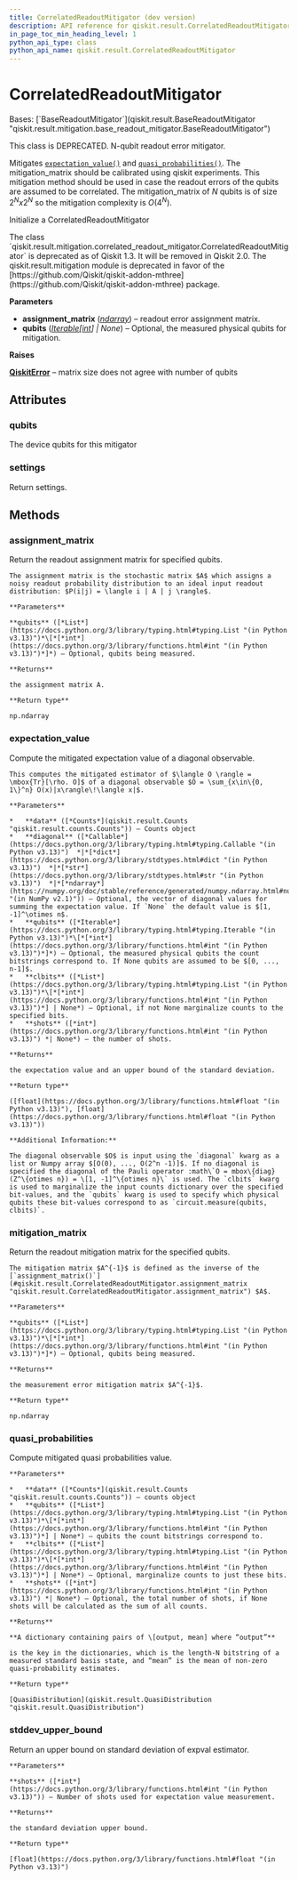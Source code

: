 ```yaml
---
title: CorrelatedReadoutMitigator (dev version)
description: API reference for qiskit.result.CorrelatedReadoutMitigator in the dev version of qiskit
in_page_toc_min_heading_level: 1
python_api_type: class
python_api_name: qiskit.result.CorrelatedReadoutMitigator
---
```


# CorrelatedReadoutMitigator

<Class id="qiskit.result.CorrelatedReadoutMitigator" isDedicatedPage={true} github="https://github.com/Qiskit/qiskit/tree/stable/1.3/qiskit/result/mitigation/correlated_readout_mitigator.py#L28-L277" signature="qiskit.result.CorrelatedReadoutMitigator(assignment_matrix, qubits=None)" modifiers="class">
  Bases: [`BaseReadoutMitigator`](qiskit.result.BaseReadoutMitigator "qiskit.result.mitigation.base_readout_mitigator.BaseReadoutMitigator")

  This class is DEPRECATED. N-qubit readout error mitigator.

  Mitigates [`expectation_value()`](#qiskit.result.CorrelatedReadoutMitigator.expectation_value "qiskit.result.CorrelatedReadoutMitigator.expectation_value") and [`quasi_probabilities()`](#qiskit.result.CorrelatedReadoutMitigator.quasi_probabilities "qiskit.result.CorrelatedReadoutMitigator.quasi_probabilities"). The mitigation\_matrix should be calibrated using qiskit experiments. This mitigation method should be used in case the readout errors of the qubits are assumed to be correlated. The mitigation\_matrix of *N* qubits is of size $2^N x 2^N$ so the mitigation complexity is $O(4^N)$.

  Initialize a CorrelatedReadoutMitigator

  <Admonition title="Deprecated since version 1.3" type="danger">
    The class `qiskit.result.mitigation.correlated_readout_mitigator.CorrelatedReadoutMitigator` is deprecated as of Qiskit 1.3. It will be removed in Qiskit 2.0. The qiskit.result.mitigation module is deprecated in favor of the [https://github.com/Qiskit/qiskit-addon-mthree](https://github.com/Qiskit/qiskit-addon-mthree) package.
  </Admonition>

  **Parameters**

  *   **assignment\_matrix** ([*ndarray*](https://numpy.org/doc/stable/reference/generated/numpy.ndarray.html#numpy.ndarray "(in NumPy v2.1)")) – readout error assignment matrix.
  *   **qubits** ([*Iterable*](https://docs.python.org/3/library/typing.html#typing.Iterable "(in Python v3.13)")*\[*[*int*](https://docs.python.org/3/library/functions.html#int "(in Python v3.13)")*] | None*) – Optional, the measured physical qubits for mitigation.

  **Raises**

  [**QiskitError**](exceptions#qiskit.exceptions.QiskitError "qiskit.exceptions.QiskitError") – matrix size does not agree with number of qubits

  ## Attributes

  ### qubits

  <Attribute id="qiskit.result.CorrelatedReadoutMitigator.qubits">
    The device qubits for this mitigator
  </Attribute>

  ### settings

  <Attribute id="qiskit.result.CorrelatedReadoutMitigator.settings">
    Return settings.
  </Attribute>

  ## Methods

  ### assignment\_matrix

  <Function id="qiskit.result.CorrelatedReadoutMitigator.assignment_matrix" github="https://github.com/Qiskit/qiskit/tree/stable/1.3/qiskit/result/mitigation/correlated_readout_mitigator.py#L214-L248" signature="assignment_matrix(qubits=None)">
    Return the readout assignment matrix for specified qubits.

    The assignment matrix is the stochastic matrix $A$ which assigns a noisy readout probability distribution to an ideal input readout distribution: $P(i|j) = \langle i | A | j \rangle$.

    **Parameters**

    **qubits** ([*List*](https://docs.python.org/3/library/typing.html#typing.List "(in Python v3.13)")*\[*[*int*](https://docs.python.org/3/library/functions.html#int "(in Python v3.13)")*]*) – Optional, qubits being measured.

    **Returns**

    the assignment matrix A.

    **Return type**

    np.ndarray
  </Function>

  ### expectation\_value

  <Function id="qiskit.result.CorrelatedReadoutMitigator.expectation_value" github="https://github.com/Qiskit/qiskit/tree/stable/1.3/qiskit/result/mitigation/correlated_readout_mitigator.py#L79-L138" signature="expectation_value(data, diagonal=None, qubits=None, clbits=None, shots=None)">
    Compute the mitigated expectation value of a diagonal observable.

    This computes the mitigated estimator of $\langle O \rangle = \mbox{Tr}[\rho. O]$ of a diagonal observable $O = \sum_{x\in\{0, 1\}^n} O(x)|x\rangle\!\langle x|$.

    **Parameters**

    *   **data** ([*Counts*](qiskit.result.Counts "qiskit.result.counts.Counts")) – Counts object
    *   **diagonal** ([*Callable*](https://docs.python.org/3/library/typing.html#typing.Callable "(in Python v3.13)")  *|*[*dict*](https://docs.python.org/3/library/stdtypes.html#dict "(in Python v3.13)")  *|*[*str*](https://docs.python.org/3/library/stdtypes.html#str "(in Python v3.13)")  *|*[*ndarray*](https://numpy.org/doc/stable/reference/generated/numpy.ndarray.html#numpy.ndarray "(in NumPy v2.1)")) – Optional, the vector of diagonal values for summing the expectation value. If `None` the default value is $[1, -1]^\otimes n$.
    *   **qubits** ([*Iterable*](https://docs.python.org/3/library/typing.html#typing.Iterable "(in Python v3.13)")*\[*[*int*](https://docs.python.org/3/library/functions.html#int "(in Python v3.13)")*]*) – Optional, the measured physical qubits the count bitstrings correspond to. If None qubits are assumed to be $[0, ..., n-1]$.
    *   **clbits** ([*List*](https://docs.python.org/3/library/typing.html#typing.List "(in Python v3.13)")*\[*[*int*](https://docs.python.org/3/library/functions.html#int "(in Python v3.13)")*] | None*) – Optional, if not None marginalize counts to the specified bits.
    *   **shots** ([*int*](https://docs.python.org/3/library/functions.html#int "(in Python v3.13)") *| None*) – the number of shots.

    **Returns**

    the expectation value and an upper bound of the standard deviation.

    **Return type**

    ([float](https://docs.python.org/3/library/functions.html#float "(in Python v3.13)"), [float](https://docs.python.org/3/library/functions.html#float "(in Python v3.13)"))

    **Additional Information:**

    The diagonal observable $O$ is input using the `diagonal` kwarg as a list or Numpy array $[O(0), ..., O(2^n -1)]$. If no diagonal is specified the diagonal of the Pauli operator :math\`O = mbox\{diag}(Z^\{otimes n}) = \[1, -1]^\{otimes n}\` is used. The `clbits` kwarg is used to marginalize the input counts dictionary over the specified bit-values, and the `qubits` kwarg is used to specify which physical qubits these bit-values correspond to as `circuit.measure(qubits, clbits)`.
  </Function>

  ### mitigation\_matrix

  <Function id="qiskit.result.CorrelatedReadoutMitigator.mitigation_matrix" github="https://github.com/Qiskit/qiskit/tree/stable/1.3/qiskit/result/mitigation/correlated_readout_mitigator.py#L185-L212" signature="mitigation_matrix(qubits=None)">
    Return the readout mitigation matrix for the specified qubits.

    The mitigation matrix $A^{-1}$ is defined as the inverse of the [`assignment_matrix()`](#qiskit.result.CorrelatedReadoutMitigator.assignment_matrix "qiskit.result.CorrelatedReadoutMitigator.assignment_matrix") $A$.

    **Parameters**

    **qubits** ([*List*](https://docs.python.org/3/library/typing.html#typing.List "(in Python v3.13)")*\[*[*int*](https://docs.python.org/3/library/functions.html#int "(in Python v3.13)")*]*) – Optional, qubits being measured.

    **Returns**

    the measurement error mitigation matrix $A^{-1}$.

    **Return type**

    np.ndarray
  </Function>

  ### quasi\_probabilities

  <Function id="qiskit.result.CorrelatedReadoutMitigator.quasi_probabilities" github="https://github.com/Qiskit/qiskit/tree/stable/1.3/qiskit/result/mitigation/correlated_readout_mitigator.py#L140-L183" signature="quasi_probabilities(data, qubits=None, clbits=None, shots=None)">
    Compute mitigated quasi probabilities value.

    **Parameters**

    *   **data** ([*Counts*](qiskit.result.Counts "qiskit.result.counts.Counts")) – counts object
    *   **qubits** ([*List*](https://docs.python.org/3/library/typing.html#typing.List "(in Python v3.13)")*\[*[*int*](https://docs.python.org/3/library/functions.html#int "(in Python v3.13)")*] | None*) – qubits the count bitstrings correspond to.
    *   **clbits** ([*List*](https://docs.python.org/3/library/typing.html#typing.List "(in Python v3.13)")*\[*[*int*](https://docs.python.org/3/library/functions.html#int "(in Python v3.13)")*] | None*) – Optional, marginalize counts to just these bits.
    *   **shots** ([*int*](https://docs.python.org/3/library/functions.html#int "(in Python v3.13)") *| None*) – Optional, the total number of shots, if None shots will be calculated as the sum of all counts.

    **Returns**

    **A dictionary containing pairs of \[output, mean] where “output”**

    is the key in the dictionaries, which is the length-N bitstring of a measured standard basis state, and “mean” is the mean of non-zero quasi-probability estimates.

    **Return type**

    [QuasiDistribution](qiskit.result.QuasiDistribution "qiskit.result.QuasiDistribution")
  </Function>

  ### stddev\_upper\_bound

  <Function id="qiskit.result.CorrelatedReadoutMitigator.stddev_upper_bound" github="https://github.com/Qiskit/qiskit/tree/stable/1.3/qiskit/result/mitigation/correlated_readout_mitigator.py#L262-L272" signature="stddev_upper_bound(shots)">
    Return an upper bound on standard deviation of expval estimator.

    **Parameters**

    **shots** ([*int*](https://docs.python.org/3/library/functions.html#int "(in Python v3.13)")) – Number of shots used for expectation value measurement.

    **Returns**

    the standard deviation upper bound.

    **Return type**

    [float](https://docs.python.org/3/library/functions.html#float "(in Python v3.13)")
  </Function>
</Class>


